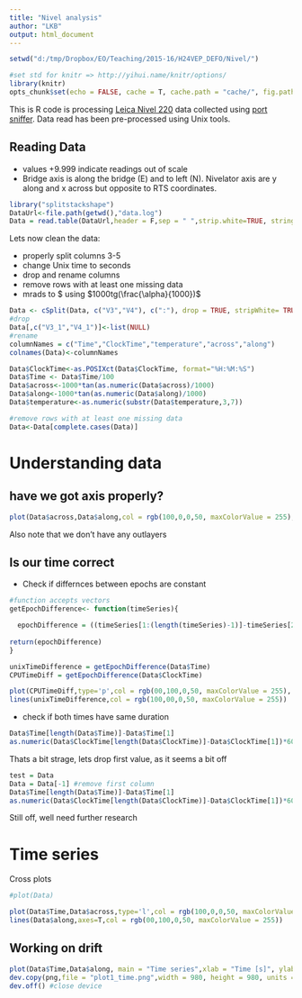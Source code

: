 ```yaml
---
title: "Nivel analysis"
author: "LKB"
output: html_document
---
```


```r
setwd("d:/tmp/Dropbox/EO/Teaching/2015-16/H24VEP_DEFO/Nivel/")

#set std for knitr => http://yihui.name/knitr/options/
library(knitr)
opts_chunk$set(echo = FALSE, cache = T, cache.path = "cache/", fig.path = "figure/", warning = FALSE,error=FALSE,message=F,strip.white=T)

```

This is R code is processing [Leica Nivel 220](http://www.leica-geosystems.co.uk/en/Leica-Nivel210Nivel220_33357.htm) data collected using [port sniffer](https://technet.microsoft.com/en-us/sysinternals/bb896644). Data read has been pre-processed using Unix tools.


## Reading Data

* values +9.999 indicate readings out of scale
* Bridge axis is along the bridge (E) and to left (N). Nivelator axis are y along and x across but opposite to RTS coordinates.



```r
library("splitstackshape")
DataUrl<-file.path(getwd(),"data.log")
Data = read.table(DataUrl,header = F,sep = " ",strip.white=TRUE, stringsAsFactors = F, na.strings = c('X:+9.999',"Y:+9.999") )

```

Lets now clean the data:

* properly split columns 3-5
* change Unix time to seconds
* drop and rename columns
* remove rows with at least one missing data
* mrads to $\frac{mm}{m} using $1000tg(\frac{\alpha}{1000})$

```r
Data <- cSplit(Data, c("V3","V4"), c(":"), drop = TRUE, stripWhite= TRUE, type.convert = F)
#drop
Data[,c("V3_1","V4_1")]<-list(NULL)
#rename
columnNames = c("Time","ClockTime","temperature","across","along")
colnames(Data)<-columnNames

Data$ClockTime<-as.POSIXct(Data$ClockTime, format="%H:%M:%S")
Data$Time <- Data$Time/100
Data$across<-1000*tan(as.numeric(Data$across)/1000)
Data$along<-1000*tan(as.numeric(Data$along)/1000)
Data$temperature<-as.numeric(substr(Data$temperature,3,7))

#remove rows with at least one missing data
Data<-Data[complete.cases(Data)]
```


# Understanding data

## have we got axis properly?

```r
plot(Data$across,Data$along,col = rgb(100,0,0,50, maxColorValue = 255), asp =1, main = "Data spread")

```

Also note that we don't have any outlayers

## Is our time correct

* Check if differnces between epochs are constant

```r

#function accepts vectors
getEpochDifference<- function(timeSeries){

  epochDifference = ((timeSeries[1:(length(timeSeries)-1)]-timeSeries[2:(length(timeSeries))]))
  
return(epochDifference)
}
```


```r

unixTimeDifference = getEpochDifference(Data$Time)
CPUTimeDiff = getEpochDifference(Data$ClockTime)

plot(CPUTimeDiff,type='p',col = rgb(00,100,0,50, maxColorValue = 255), main = "Time difference between epochs",ylab = "time diff [s]")
lines(unixTimeDifference,col = rgb(100,00,0,50, maxColorValue = 255))


```

* check if both times have same duration

```r
Data$Time[length(Data$Time)]-Data$Time[1]
as.numeric(Data$ClockTime[length(Data$ClockTime)]-Data$ClockTime[1])*60

```
Thats a bit strage, lets drop first value, as it seems a bit off

```r
test = Data
Data = Data[-1] #remove first column
Data$Time[length(Data$Time)]-Data$Time[1]
as.numeric(Data$ClockTime[length(Data$ClockTime)]-Data$ClockTime[1])*60
```

Still off, well need further research


# Time series

Cross plots

```r
#plot(Data)
```



```r
plot(Data$Time,Data$across,type='l',col = rgb(100,0,0,50, maxColorValue = 255), main = "Time series",xlab = "time [s]", ylab = "movement [mrad]")
lines(Data$along,axes=T,col = rgb(00,100,0,50, maxColorValue = 255))

```




## Working on drift

```r
plot(Data$Time,Data$along, main = "Time series",xlab = "Time [s]", ylab = "Along [mrad]", ylim = c(-0.5,1))
dev.copy(png,file = "plot1_time.png",width = 980, height = 980, units = "px", pointsize = 25)
dev.off() #close device


```

